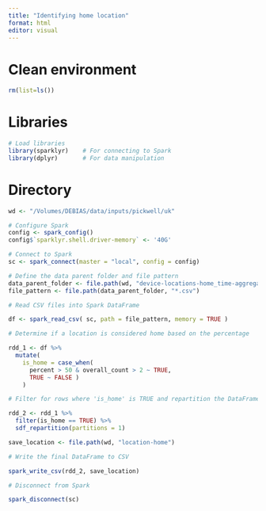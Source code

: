 ```yaml
---
title: "Identifying home location"
format: html
editor: visual
---
```


# Clean environment

```r
rm(list=ls())
```

# Libraries

```r
# Load libraries
library(sparklyr)    # For connecting to Spark
library(dplyr)       # For data manipulation
```

# Directory

```r
wd <- "/Volumes/DEBIAS/data/inputs/pickwell/uk"
```

```r
# Configure Spark
config <- spark_config()
config$`sparklyr.shell.driver-memory` <- '40G'

# Connect to Spark
sc <- spark_connect(master = "local", config = config)
```

```r
# Define the data parent folder and file pattern 
data_parent_folder <- file.path(wd, "device-locations-home_time-aggregation") 
file_pattern <- file.path(data_parent_folder, "*.csv")

# Read CSV files into Spark DataFrame

df <- spark_read_csv( sc, path = file_pattern, memory = TRUE )

# Determine if a location is considered home based on the percentage

rdd_1 <- df %>%
  mutate(
    is_home = case_when( 
      percent > 50 & overall_count > 2 ~ TRUE,
      TRUE ~ FALSE )
    )

# Filter for rows where 'is_home' is TRUE and repartition the DataFrame

rdd_2 <- rdd_1 %>% 
  filter(is_home == TRUE) %>% 
  sdf_repartition(partitions = 1)

save_location <- file.path(wd, "location-home")

# Write the final DataFrame to CSV

spark_write_csv(rdd_2, save_location)

# Disconnect from Spark

spark_disconnect(sc)

```
